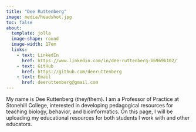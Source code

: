 ```yaml
---
title: "Dee Ruttenberg"
image: media/headshot.jpg
toc: false
about: 
  template: jolla
  image-shape: round
  image-width: 17em
  links:
    - text: LinkedIn
      href: https://www.linkedin.com/in/dee-ruttenberg-b6969b102/
    - text: GitHub
      href: https://github.com/deeruttenberg
    - text: Email
      href: deeruttenberg@gmail.com
---
```


My name is Dee Ruttenberg (they/them). I am a Professor of Practice at Stonehill College, interested in developing pedagogical resources for teaching biology, behavior, and bioinformatics. On this page, I will be uploading my educational resources for both students I work with and other educators.
